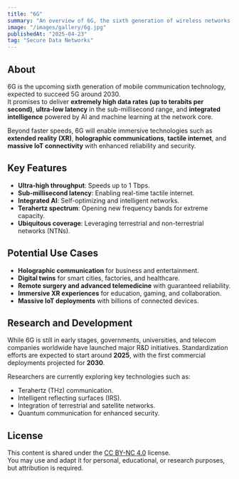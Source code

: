 ```yaml
---
title: "6G"
summary: "An overview of 6G, the sixth generation of wireless networks, aiming to deliver ultra-low latency, intelligent connectivity, and immersive digital experiences beyond 5G."
image: "/images/gallery/6g.jpg"
publishedAt: "2025-04-23"
tag: "Secure Data Networks"
---
```


## About

6G is the upcoming sixth generation of mobile communication technology, expected to succeed 5G around 2030.  
It promises to deliver **extremely high data rates (up to terabits per second)**, **ultra-low latency** in the sub-millisecond range, and **integrated intelligence** powered by AI and machine learning at the network core.  

Beyond faster speeds, 6G will enable immersive technologies such as **extended reality (XR)**, **holographic communications**, **tactile internet**, and **massive IoT connectivity** with enhanced reliability and security.  

## Key Features

- **Ultra-high throughput**: Speeds up to 1 Tbps.  
- **Sub-millisecond latency**: Enabling real-time tactile internet.  
- **Integrated AI**: Self-optimizing and intelligent networks.  
- **Terahertz spectrum**: Opening new frequency bands for extreme capacity.  
- **Ubiquitous coverage**: Leveraging terrestrial and non-terrestrial networks (NTNs).  

## Potential Use Cases

- **Holographic communication** for business and entertainment.  
- **Digital twins** for smart cities, factories, and healthcare.  
- **Remote surgery and advanced telemedicine** with guaranteed reliability.  
- **Immersive XR experiences** for education, gaming, and collaboration.  
- **Massive IoT deployments** with billions of connected devices.  

## Research and Development

While 6G is still in early stages, governments, universities, and telecom companies worldwide have launched major R&D initiatives. Standardization efforts are expected to start around **2025**, with the first commercial deployments projected for **2030**.  

Researchers are currently exploring key technologies such as:  
- Terahertz (THz) communication.  
- Intelligent reflecting surfaces (IRS).  
- Integration of terrestrial and satellite networks.  
- Quantum communication for enhanced security.  

## License

This content is shared under the [CC BY-NC 4.0](https://creativecommons.org/licenses/by-nc/4.0/) license.  
You may use and adapt it for personal, educational, or research purposes, but attribution is required.
